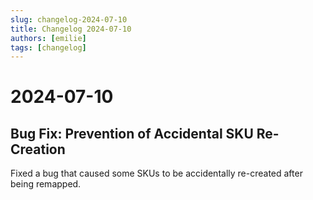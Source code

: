 ```yaml
---
slug: changelog-2024-07-10
title: Changelog 2024-07-10
authors: [emilie]
tags: [changelog]
---
```

# 2024-07-10

## Bug Fix: Prevention of Accidental SKU Re-Creation

Fixed a bug that caused some SKUs to be accidentally re-created after being remapped.

